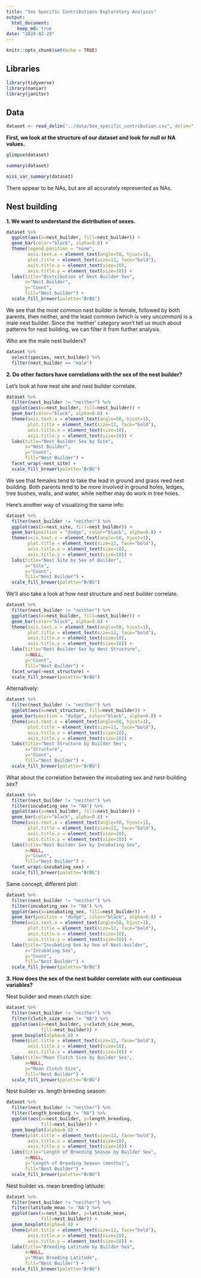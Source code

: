 ```yaml
---
title: "Sex Specific Contributions Exploratory Analysis"
output: 
  html_document: 
    keep_md: true
date: "2024-02-29"
---
```


```r
knitr::opts_chunk$set(echo = TRUE)
```

## Libraries

```r
library(tidyverse)
library(naniar)
library(janitor)
```

## Data

```r
dataset <- read_delim("../data/Sex_specific_contribution.csv", delim=";") %>% clean_names()
```


**First, we look at the structure of our dataset and look for null or NA values.**

```r
glimpse(dataset)
```

```r
summary(dataset)
```

```r
miss_var_summary(dataset)
```

There appear to be NAs, but are all accurately represented as NAs. 

## Nest building

**1. We want to understand the distribution of sexes.** 

```r
dataset %>% 
  ggplot(aes(x=nest_builder, fill=nest_builder)) + 
  geom_bar(color="black", alpha=0.8) + 
  theme(legend.position = "none",
        axis.text.x = element_text(angle=50, hjust=1),
        plot.title = element_text(size=12, face="bold"),
        axis.title.x = element_text(size=10),
        axis.title.y = element_text(size=10)) +
  labs(title="Distribution of Nest Builder Sex",
       x="Nest Builder", 
       y="Count",
       fill="Nest_builder") + 
  scale_fill_brewer(palette="BrBG")
```

We see that the most common nest builder is female, followed by both parents, then neither, and the least common (which is very uncommon) is a male nest builder. Since the 'neither' category won't tell us much about patterns for nest building, we can filter it from further analysis.

Who are the male nest builders?
```r
dataset %>% 
  select(species, nest_builder) %>% 
  filter(nest_builder == "male")
```

**2. Do other factors have correlations with the sex of the nest builder?**

Let's look at how nest site and nest builder correlate.

```r
dataset %>%
  filter(nest_builder != "neither") %>% 
  ggplot(aes(x=nest_builder, fill=nest_builder)) + 
  geom_bar(color="black", alpha=0.8) +
  theme(axis.text.x = element_text(angle=50, hjust=1),
        plot.title = element_text(size=12, face="bold"),
        axis.title.x = element_text(size=10),
        axis.title.y = element_text(size=10)) +
  labs(title="Nest Builder Sex by Site",
       x="Nest Builder", 
       y="Count",
       fill="Nest Builder") + 
  facet_wrap(~nest_site) + 
  scale_fill_brewer(palette="BrBG")
```

We see that females tend to take the lead in ground and grass reed nest building. Both parents tend to be more involved in ground holes, ledges, tree bushes, walls, and water, while neither may do work in tree holes. 

Here's another way of visualizing the same info:

```r
dataset %>% 
  filter(nest_builder != "neither") %>% 
  ggplot(aes(x=nest_site, fill=nest_builder)) +
  geom_bar(position = "dodge", color="black", alpha=0.8) +
  theme(axis.text.x = element_text(angle=50, hjust=1),
        plot.title = element_text(size=12, face="bold"),
        axis.title.x = element_text(size=10),
        axis.title.y = element_text(size=10)) +
  labs(title="Nest Site by Sex of Builder",
       x="Site", 
       y="Count",
       fill="Nest Builder") +
  scale_fill_brewer(palette="BrBG")
```

We'll also take a look at how nest structure and nest builder correlate.

```r
dataset %>% 
  filter(nest_builder != "neither") %>% 
  ggplot(aes(x=nest_builder, fill=nest_builder)) + 
  geom_bar(color="black", alpha=0.8) +
  theme(axis.text.x = element_text(angle=50, hjust=1),
        plot.title = element_text(size=12, face="bold"),
        axis.title.x = element_text(size=10),
        axis.title.y = element_text(size=10)) +
  labs(title="Nest Builder Sex by Nest Structure",
       x=NULL, 
       y="Count",
       fill="Nest Builder") + 
  facet_wrap(~nest_structure) + 
  scale_fill_brewer(palette="BrBG")
```

Alternatively:
```r
dataset %>% 
  filter(nest_builder != "neither") %>% 
  ggplot(aes(x=nest_structure, fill=nest_builder)) +
  geom_bar(position = "dodge", color="black", alpha=0.8) +
  theme(axis.text.x = element_text(angle=50, hjust=1),
        plot.title = element_text(size=12, face="bold"),
        axis.title.x = element_text(size=10),
        axis.title.y = element_text(size=10)) +
  labs(title="Nest Structure by Builder Sex",
       x="Structure", 
       y="Count",
       fill="Nest Builder") +
  scale_fill_brewer(palette="BrBG")
```


What about the correlation between the incubating sex and nest-building sex?

```r
dataset %>% 
  filter(nest_builder != "neither") %>% 
  filter(incubating_sex != "NA") %>% 
  ggplot(aes(x=nest_builder, fill=nest_builder)) + 
  geom_bar(color="black", alpha=0.8) +
  theme(axis.text.x = element_text(angle=50, hjust=1),
        plot.title = element_text(size=12, face="bold"),
        axis.title.x = element_text(size=10),
        axis.title.y = element_text(size=10)) +
  labs(title="Nest Builder Sex by Incubating Sex",
       x=NULL, 
       y="Count",
       fill="Nest Builder") + 
  facet_wrap(~incubating_sex) + 
  scale_fill_brewer(palette="BrBG")
```

Same concept, different plot:

```r
dataset %>% 
  filter(nest_builder != "neither") %>% 
  filter(incubating_sex != "NA") %>% 
  ggplot(aes(x=incubating_sex, fill=nest_builder)) +
  geom_bar(position = "dodge", color="black", alpha=0.8) +
  theme(axis.text.x = element_text(angle=50, hjust=1),
        plot.title = element_text(size=12, face="bold"),
        axis.title.x = element_text(size=10),
        axis.title.y = element_text(size=10)) +
  labs(title="Incubating Sex by Sex of Nest-builder",
       x="Incubating Sex", 
       y="Count",
       fill="Nest Builder") +
  scale_fill_brewer(palette="BrBG")
```

**3. How does the sex of the nest builder correlate with our continuous variables?**

Nest builder and mean clutch size:

```r
dataset %>% 
  filter(nest_builder != "neither") %>%
  filter(clutch_size_mean != "NA") %>% 
  ggplot(aes(x=nest_builder, y=clutch_size_mean, 
             fill=nest_builder)) +
  geom_boxplot(alpha=0.8) +
  theme(plot.title = element_text(size=12, face="bold"),
        axis.title.x = element_text(size=10),
        axis.title.y = element_text(size=10)) +
  labs(title="Mean Clutch Size by Builder Sex",
       x=NULL, 
       y="Mean Clutch Size",
       fill="Nest Builder") +
  scale_fill_brewer(palette="BrBG")
```


Nest builder vs. length breeding season:

```r
dataset %>% 
  filter(nest_builder != "neither") %>%
  filter(length_breeding != "NA") %>% 
  ggplot(aes(x=nest_builder, y=length_breeding, 
             fill=nest_builder)) +
  geom_boxplot(alpha=0.8) +
  theme(plot.title = element_text(size=12, face="bold"),
        axis.title.x = element_text(size=10),
        axis.title.y = element_text(size=10)) +
  labs(title="Length of Breeding Season by Builder Sex",
       x=NULL, 
       y="Length of Breeding Season (months)",
       fill="Nest Builder") +
  scale_fill_brewer(palette="BrBG")
```

Nest builder vs. mean breeding latitude:

```r
dataset %>% 
  filter(nest_builder != "neither") %>%
  filter(latitude_mean != "NA") %>% 
  ggplot(aes(x=nest_builder, y=latitude_mean, 
             fill=nest_builder)) +
  geom_boxplot(alpha=0.8) +
  theme(plot.title = element_text(size=12, face="bold"),
        axis.title.x = element_text(size=10),
        axis.title.y = element_text(size=10)) +
  labs(title="Breeding Latitude by Builder Sex",
       x=NULL, 
       y="Mean Breeding Latitude",
       fill="Nest Builder") +
  scale_fill_brewer(palette="BrBG")
```
